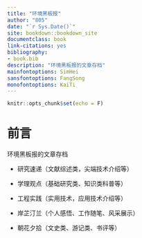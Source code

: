 ```yaml
--- 
title: "环境黑板报"
author: "805"
date: "`r Sys.Date()`"
site: bookdown::bookdown_site
documentclass: book
link-citations: yes
bibliography:
- book.bib
description: "环境黑板报的文章存档"
mainfontoptions: SimHei
sansfontoptions: FangSong
monofontoptions: KaiTi
---
```


```r
knitr::opts_chunk$set(echo = F)
```

# 前言

环境黑板报的文章存档

- 研究速递（文献综述类，尖端技术介绍等）

- 学理观点（基础研究类、知识类科普等）

- 工程实践（实用技术，应用技术介绍等）

- 岸芷汀兰（个人感悟、工作随笔、风采展示）

- 朝花夕拾（文史类、游记类、书评等）

<script>
  (function(i,s,o,g,r,a,m){i['GoogleAnalyticsObject']=r;i[r]=i[r]||function(){
  (i[r].q=i[r].q||[]).push(arguments)},i[r].l=1*new Date();a=s.createElement(o),
  m=s.getElementsByTagName(o)[0];a.async=1;a.src=g;m.parentNode.insertBefore(a,m)
  })(window,document,'script','https://www.google-analytics.com/analytics.js','ga');

  ga('create', 'UA-43118729-1', 'auto');
  ga('send', 'pageview');

</script>